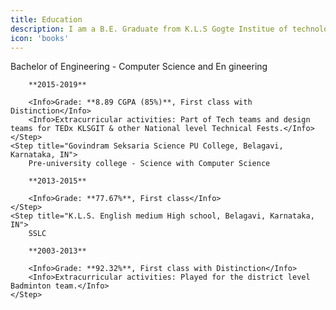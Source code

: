 ```yaml
---
title: Education
description: ​I am a B.E. Graduate from K.L.S Gogte Institue of technology, Belagavi, Karnataka, India.
icon: 'books'
---
```


<Steps>
    <Step title="K.L.S. Gogte Institute of Technology, Belagavi, Karnataka, IN">
        Bachelor of Engineering - Computer Science and En gineering

        **2015-2019**

        <Info>Grade: **8.89 CGPA (85%)**, First class with Distinction</Info>
        <Info>Extracurricular activities: Part of Tech teams and design teams for TEDx KLSGIT & other National level Technical Fests.</Info>
    </Step>
    <Step title="Govindram Seksaria Science PU College, Belagavi, Karnataka, IN">
        Pre-university college - Science with Computer Science

        **2013-2015**

        <Info>Grade: **77.67%**, First class</Info>
    </Step>
    <Step title="K.L.S. English medium High school, Belagavi, Karnataka, IN">
        SSLC

        **2003-2013**

        <Info>Grade: **92.32%**, First class with Distinction</Info>
        <Info>Extracurricular activities: Played for the district level Badminton team.</Info>
    </Step>
</Steps>